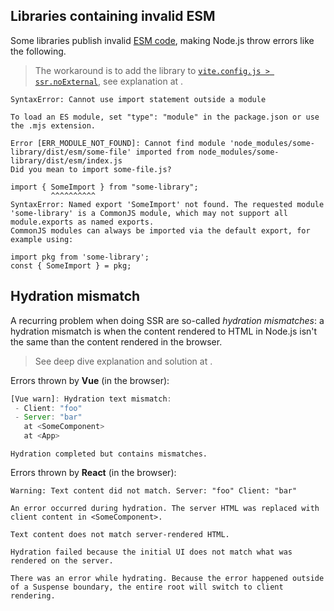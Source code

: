 
## Libraries containing invalid ESM

Some libraries publish invalid [ESM code](https://hacks.mozilla.org/2018/03/es-modules-a-cartoon-deep-dive/), making Node.js throw errors like the following.

> The workaround is to add the library to [`vite.config.js > ssr.noExternal`](https://vitejs.dev/config/ssr-options.html#ssr-noexternal), see explanation at <Link href="/invalid-esm#solution" />.

```
SyntaxError: Cannot use import statement outside a module
```
```
To load an ES module, set "type": "module" in the package.json or use the .mjs extension.
```
```
Error [ERR_MODULE_NOT_FOUND]: Cannot find module 'node_modules/some-library/dist/esm/some-file' imported from node_modules/some-library/dist/esm/index.js
Did you mean to import some-file.js?
```
```
import { SomeImport } from "some-library";
         ^^^^^^^^^^
SyntaxError: Named export 'SomeImport' not found. The requested module 'some-library' is a CommonJS module, which may not support all module.exports as named exports.
CommonJS modules can always be imported via the default export, for example using:

import pkg from 'some-library';
const { SomeImport } = pkg;
```

## Hydration mismatch

A recurring problem when doing SSR are so-called *hydration mismatches*: a hydration mismatch is when the content rendered to HTML in Node.js isn't the same than the content rendered in the browser.

> See deep dive explanation and solution at <Link href="/hydration-mismatch" />.

Errors thrown by **Vue** (in the browser):
```js
[Vue warn]: Hydration text mismatch:
 - Client: "foo"
 - Server: "bar"
   at <SomeComponent>
   at <App>
```
```
Hydration completed but contains mismatches.
```

Errors thrown by **React** (in the browser):
```
Warning: Text content did not match. Server: "foo" Client: "bar"
```
```
An error occurred during hydration. The server HTML was replaced with client content in <SomeComponent>.
```
```
Text content does not match server-rendered HTML.
```
```
Hydration failed because the initial UI does not match what was rendered on the server.
```
```
There was an error while hydrating. Because the error happened outside of a Suspense boundary, the entire root will switch to client rendering.
```
